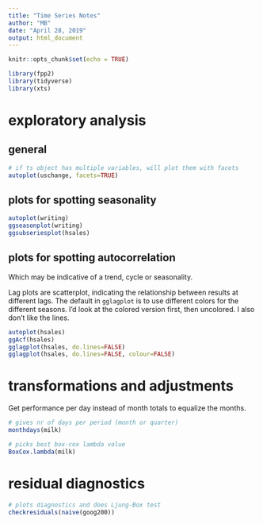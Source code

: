 ```yaml
---
title: "Time Series Notes"
author: "MB"
date: "April 28, 2019"
output: html_document
---
```


```r
knitr::opts_chunk$set(echo = TRUE)
```

```r
library(fpp2)
library(tidyverse)
library(xts)
```


# exploratory analysis

## general

```r
# if ts object has multiple variables, will plot them with facets
autoplot(uschange, facets=TRUE)
```

## plots for spotting seasonality

```r
autoplot(writing)
ggseasonplot(writing)
ggsubseriesplot(hsales)
```

## plots for spotting autocorrelation
Which may be indicative of a trend, cycle or seasonality.

Lag plots are scatterplot, indicating the relationship between results at different lags. The default in `gglagplot` is to use different colors for the different seasons. I'd look at the colored version first, then uncolored. I also don't like the lines.

```r
autoplot(hsales)
ggAcf(hsales)
gglagplot(hsales, do.lines=FALSE)
gglagplot(hsales, do.lines=FALSE, colour=FALSE)
```

# transformations and adjustments

Get performance per day instead of month totals to equalize the months.

```r
# gives nr of days per period (month or quarter)
monthdays(milk)

# picks best box-cox lambda value
BoxCox.lambda(milk)
```

# residual diagnostics

```r
# plots diagnostics and does Ljung-Box test
checkresiduals(naive(goog200))
```

# 

























